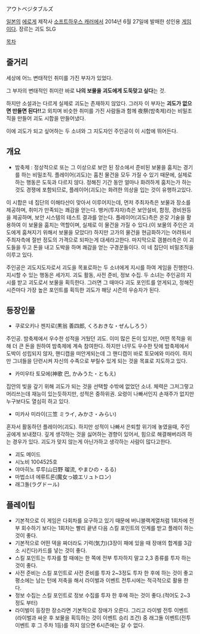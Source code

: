 アウトベジタブルズ

[[일본]]의 [[에로게]] 제작사 [[소프트하우스 캐러]]에서 2014년 6월 27일에 발매한 성인용 [[게임]]이다. 장르는 괴도 SLG

[[목차]]

== 줄거리 ==
세상에 어느 변태적인 취미를 가진 부자가 있었다. 

그 부자의 변태적인 취미란 바로 '''나의 보물을 괴도에게 도둑맞고 싶다'''는 것.

하지만 소설과는 다르게 실제로 괴도는 존재하지 않았다. 그러자 이 부자는 '''괴도가 없으면 만들면 된다!!'''고 외치며 비슷한 취미를 가진 사람들과 함께 夜祭(밤축제)라는 비밀조직을 만들어 괴도 시합을 만들어냈다.

이에 괴도가 되고 싶어하는 두 소녀와 그 지도자인 주인공이 이 시합에 뛰어든다.

== 개요 ==
* 밤축제 : 정상적으로 또는 그 이상으로 보안 된 장소에서 준비된 보물을 훔치는 경기를 하는 비밀조직. 플레이어(괴도)는 훔친 물건을 모두 가질 수 있기 때문에, 실제로 하는 행동은 도둑과 다르지 않다. 정해진 기간 동안 얼마나 화려하게 훔치는가 하는 것도 경쟁에 포함되므로, 플레이어(괴도)는 화려한 의상을 입는 것이 유행하고있다. 

이 시합은 네 집단의 이해타산이 맞아서 이루어지는데, 먼저 주최자측은 보물과 장소를 제공하며, 취미가 만족되는 쾌감을 얻는다. 뱅커(투자자)측은 보안설비, 함정, 경비원등을 제공하며, 보안 시스템의 테스트 결과를 얻는다. 플레이어(괴도)측은 온갖 기술을 활용하여 이 보물을 훔치는 역할이며, 실제로 이 물건을 가질 수 있다.(이 보물의 주인은 괴도에게 훔쳐지기 위해서 보물을 모았다!) 하지만 고가의 물건을 현금화하기는 어려워서 주최자측에 절반 정도의 가격으로 되파는게 대세라고한다. 마지막으로 갬블러측은 이 괴도들을 두고 돈을 내고 도박을 하며 쾌감을 얻는 구경꾼들이다. 이 네 집단이 비밀조직을 이루고 있다.

주인공은 괴도지도자로서 괴도을 목표로하는 두 소녀에게 지시를 하여 게임을 진행한다. 지시할 수 있는 행동은 세가지. 괴도 활동, 사전 준비, 정보 수집. 두 소녀는 주인공의 지시를 받고 괴도로서 보물을 획득한다. 그러면 그 때마다 괴도 포인트를 얻게되고, 정해진 시즌마다 가장 높은 포인트를 획득한 괴도가 해당 시즌의 우승자가 된다. 

== 등장인물 ==

* 쿠로오키나 젠지로(黒翁 善四郎, くろおきな・ぜんしろう）
주인공. 밤축제에서 우수한 성적을 거뒀던 괴도. 이미 많은 돈이 있지만, 어떤 목적을 위해 더 큰 돈을 원하여 밤축제에 계속 참여한다. 하지만 너무도 우수한 탓에 밤축제에서 도박이 성립되지 않자, 핸디캡을 떠안게되는데 그 핸디캡이 바로 토모에와 미라이. 하지만 그녀들을 단련시켜 자신의 수족으로 부릴수 있게 되는 것을 목표로 지도하고 있다.

* 카미우타 토모에(神歌 巴, かみうた・ともえ)
집안의 빚을 갚기 위해 괴도가 되는 것을 선택할 수밖에 없었던 소녀. 체력은 그저그렇고 머리쓰는데 재능이 있는듯하지만, 성적은 중하위권. 요령이 나빠서인지 손재주가 없지만 누구보다도 열심히 하고 있다.

* 미카사 미라이(三笠 ミライ, みかさ・みらい)
혼자서 활동하던 플레이어(괴도). 하지만 성적이 나빠서 은퇴할 위기에 놓였을때, 주인공에게 보내졌다. 깊게 생각하는 것을 싫어하는 경향이 있어서, 힘으로 해결해버리려 하는 경우가 있다. 괴도가 맞지 않는게 아닌가하고 생각하는 사람이 많다고한다. 

* 괴도 메이드
* 시노비 1004525호
* 야마히노 루루(山日野 瑠流, やまひの・るる)
* 마법소녀 에류트론(魔女っ娘エリュトロン)
* 래그돌(ラグドール)

== 플레이팁 ==

* 기본적으로 이 게임은 다회차를 요구하고 있기 때문에 버니블랙계열처럼 1회차에 전부 회수하기 보다는 1회차는 빨리 끝낸 다음 스킬 포인트의 인계를 받고 플레이 하는 것이 좋다.
* 기본적으로 어떤 덱을 짜더라도 기력(気力)(3장이 패에 있을 때 장애의 합계를 3감소 시킨다)카드를 넣는 것이 좋다.
* 스킬 포인트는 투자를 할 때에는 한 쪽에 전부 투자하지 말고 2,3 종류를 투자 하는 것이 좋다.
* 사전 준비는 스킬 포인트로 사전 준비를 투자 2~3정도 투자 한 후에 하는 것이 좋고 평소에는 남는 턴에 저축을 해서 라이벌과 이벤트 전투시에는 적극적으로 활용 한다.
* 정보 수집는 스킬 포인트로 정보 수집를 투자 한 후에 하는 것이 좋다.(적어도 2~3 정도 부터)
* 라이벌이 등장한 장소라면 기본적으로 장애가 오른다. 그리고 라이벌 전투 이벤트(라이벌과 싸운 후 보물을 획득하는 것이 이벤트 승리 조건) 중 래그돌 이벤트(전투 이벤트 후 그 주차 1등)를 하지 않으면 6시즌에는 갈 수 없다.
